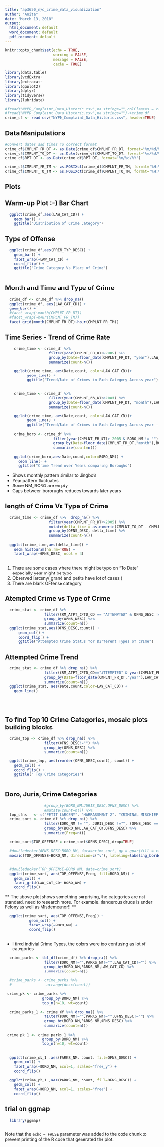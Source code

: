 ```yaml
---
title: "ap3650_nyc_crime_data_visualization"
author: "Anita"
date: "March 13, 2018"
output:
  html_document: default
  word_document: default
  pdf_document: default
---
```


```r
knitr::opts_chunk$set(echo = TRUE,
                      warning = FALSE,
                      message = FALSE, 
                      cache = TRUE)
```


```r
library(data.table)
library(vcdExtra)
library(extracat)
library(ggplot2)
library(dplyr)
library(tidyverse)
library(lubridate)

#fread("NYPD_Complaint_Data_Historic.csv",na.strings="",colClasses = c(PARKS_NM="c",HADEVELOPT="c"))->crime_df
#fread("NYPD_Complaint_Data_Historic.csv",na.strings="")->crime_df
crime_df <- read.csv("NYPD_Complaint_Data_Historic.csv", header=TRUE)
```

## Data Manipulations


```r

#Convert dates and times to correct format
crime_df$CMPLNT_FR_DT <- as.Date(crime_df$CMPLNT_FR_DT, format='%m/%d/%Y')
crime_df$CMPLNT_TO_DT <- as.Date(crime_df$CMPLNT_TO_DT, format='%m/%d/%Y')
crime_df$RPT_DT <- as.Date(crime_df$RPT_DT, format='%m/%d/%Y')

crime_df$CMPLNT_FR_TM <- as.POSIXct(crime_df$CMPLNT_FR_TM, format='%H:%M:%S')
crime_df$CMPLNT_TO_TM <- as.POSIXct(crime_df$CMPLNT_TO_TM, format='%H:%M:%S')

```
## Plots  
## Warm-up Plot :-) Bar Chart 
```r
  ggplot(crime_df,aes(LAW_CAT_CD)) +
    geom_bar() +
    ggtitle("Distribution of Crime Category")
```  

## Type of Offense  

```r
  ggplot(crime_df,aes(PREM_TYP_DESC)) +
    geom_bar() +
    facet_wrap(~LAW_CAT_CD) +
    coord_flip() + 
    ggtitle("Crime Category Vs Place of Crime")
  

```

## Month and Time and Type of Crime

```r
  crime_df <- crime_df %>% drop_na()
  ggplot(crime_df, aes(LAW_CAT_CD)) +
  geom_bar() +
  #facet_wrap(~month(CMPLNT_FR_DT))
  #facet_wrap(~hour(CMPLNT_FR_TM))
  facet_grid(month(CMPLNT_FR_DT)~hour(CMPLNT_FR_TM))

```

## Time Series - Trend of Crime Rate 
```r
    crime_time <- crime_df %>%
                    filter(year(CMPLNT_FR_DT)>2005) %>%
                    group_by(Date=floor_date(CMPLNT_FR_DT, "year"),LAW_CAT_CD) %>%
                    summarize(count=n())

    ggplot(crime_time, aes(Date,count, color=LAW_CAT_CD))+
          geom_line() +
          ggtitle("Trend/Rate of Crimes in Each Category Across year")

    
    crime_time <- crime_df %>%
                    filter(year(CMPLNT_FR_DT)>2005) %>%
                    group_by(Date=floor_date(CMPLNT_FR_DT, "month"),LAW_CAT_CD) %>%
                    summarize(count=n())

    ggplot(crime_time, aes(Date,count, color=LAW_CAT_CD))+
          geom_line() +
          ggtitle("Trend/Rate of Crimes in Each Category Across year - sampled month-wise")
    
    crime_boro <- crime_df %>%
                      filter(year(CMPLNT_FR_DT)> 2005 & BORO_NM != "") %>%
                      group_by(Date=floor_date(CMPLNT_FR_DT,"month"),BORO_NM) %>%
                      summarize(count=n())
    
    ggplot(crime_boro,aes(Date,count,color=BORO_NM)) +
      geom_line() +
      ggtitle("Crime Trend over Years comparing Boroughs")

```
* Shows monthly pattern similar to Jingbo's
* Year pattern fluctuates 
* Some NM_BORO are empty
* Gaps between bororughs reduces towards later years


## length of Crime Vs Type of Crime 
```r
  crime_time <- crime_df %>%  drop_na() %>%
                    filter(year(CMPLNT_FR_DT)>2005) %>%
                    mutate(delta_time = as.numeric(CMPLNT_TO_DT - CMPLNT_FR_DT)) %>%
                    group_by(OFNS_DESC, delta_time) %>%
                    summarize(count=n())
                
  ggplot(crime_time,aes(delta_time)) +
    geom_histogram(na.rm=TRUE) +
    facet_wrap(~OFNS_DESC, ncol = 4)
  
```
1. There are some cases where there might be typo on "To Date" especially year might be typo   
2. Observed larceny( grand and petite have lot of cases )  
3. There are blank OFfense category

## Atempted Crime vs Type of Crime
```r
  crime_stat <- crime_df %>%
                  filter(CRM_ATPT_CPTD_CD == "ATTEMPTED" & OFNS_DESC !="") %>%
                  group_by(OFNS_DESC) %>%
                  summarize(count=n())
  ggplot(crime_stat,aes(OFNS_DESC,count)) +
      geom_col() +
      coord_flip() +
      ggtitle("Attempted Crime Status for Different Types of crime")
```

## Attempted Crime Trend 
```r
  crime_stat <- crime_df %>% drop_na() %>%
                  filter(CRM_ATPT_CPTD_CD=="ATTEMPTED" & year(CMPLNT_FR_DT)>2005 & LAW_CAT_CD != "") %>%
                  group_by(Date=floor_date(CMPLNT_FR_DT,"year"),LAW_CAT_CD) %>%
                  summarize(count=n())
  ggplot(crime_stat, aes(Date,count,color=LAW_CAT_CD)) +
    geom_line()
    

                  
```

## To find Top 10 Crime Categories, mosaic plots building blocks
```r
  crime_top <- crime_df %>% drop_na() %>%
                  filter(OFNS_DESC!="") %>%
                  group_by(OFNS_DESC) %>%
                  summarize(count=n())

  ggplot(crime_top, aes(reorder(OFNS_DESC,count), count)) +
    geom_col() + 
    coord_flip() +
    ggtitle(" Top Crime Categories")
  

```

## Boro, Juris, Crime Categories
```r
                  #group_by(BORO_NM,JURIS_DESC,OFNS_DESC) %>% 
                  #mutate(count=n()) %>%
  top_ofns   <- c("PETIT LARCENY", "HARRASSMENT 2", "CRIMINAL MISCHIEF & RELATED OF", "ASSAUALT 3 & RELATED OFFENSES", "GRAND LARCENY", "DANGEROUS DRUGS")
  crime_sort <- crime_df %>% drop_na() %>%
                  filter(BORO_NM != "", JURIS_DESC !="", (OFNS_DESC == top_ofns))%>%
                  group_by(BORO_NM,LAW_CAT_CD,OFNS_DESC) %>% 
                  summarize(Freq=n())
  
  crime_sort$TOP_OFFENSE = crime_sort$OFNS_DESC[,drop=TRUE]
  
  #doubledecker(OFNS_DESC~BORO_NM, data=crime_sort, gp = gpar(fill = c("grey90", "red")))
  mosaic(TOP_OFFENSE~BORO_NM, direction=c("v"), labeling=labeling_border(rot_labels=c(45,0,0, 0)), crime_sort)
  
  
  #doubledecker(TOP_OFFENSE~BORO_NM, data=crime_sort)
  ggplot(crime_sort, aes(TOP_OFFENSE,Freq, fill=BORO_NM)) +
    geom_col() +
    facet_grid(LAW_CAT_CD~ BORO_NM) +
    coord_flip()
```

** The above plot shows something surprising, the categories are not standard, need to research more. For example, dangerous drugs is under Felony as well as Misdemeanor!! **


```r
  ggplot(crime_sort, aes(TOP_OFFENSE,Freq)) +
           geom_col() +
           facet_wrap(~BORO_NM) + 
           coord_flip()
                         
```

* I tired indivial Crime Types, the colors were too confusing as lot of categories


```r
  crime_parks <- tbl_df(crime_df) %>% drop_na() %>%
                  filter(BORO_NM!="",PARKS_NM!="",LAW_CAT_CD!="") %>%
                  group_by(BORO_NM,PARKS_NM,LAW_CAT_CD) %>%
                  summarize(count=n())

  #crime_parks <- crime_parks %>%
  #                arrange(desc(count))
  
 crime_pk <- crime_parks %>% 
                 group_by(BORO_NM) %>%
                 top_n(n=10, wt=count)
 
  crime_parks_1 <- crime_df %>% drop_na() %>%
                  filter(BORO_NM!="",PARKS_NM!="",OFNS_DESC!="") %>%
                  group_by(BORO_NM,PARKS_NM,OFNS_DESC) %>%
                  summarize(count=n())
 
 crime_pk_1 <- crime_parks_1 %>% 
                 group_by(BORO_NM) %>%
                 top_n(n=10, wt=count)
 
 
  ggplot(crime_pk_1 ,aes(PARKS_NM, count, fill=OFNS_DESC)) +
    geom_col() + 
    facet_wrap(~BORO_NM, ncol=1, scales="free_y") +
    coord_flip()
  
  ggplot(crime_pk_1 ,aes(PARKS_NM, count, fill=OFNS_DESC)) +
    geom_col() + 
    facet_wrap(~BORO_NM, ncol=1, scales="free") +
    coord_flip()
```

## trial on ggmap
```r
  library(ggmap)
  
```
Note that the `echo = FALSE` parameter was added to the code chunk to prevent printing of the R code that generated the plot.
